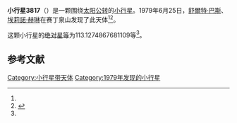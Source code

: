 {{Infobox planet
| bgcolour = #FFFFC0
| name = 3817 Lencarter
| symbol = 
| image = 
| caption = 
| discovery = yes
| discovery_ref = 
| discoverer = [[舒爾特·巴斯|舒爾特·巴斯]]、[[埃莉諾·赫琳|埃莉諾·赫琳]]
| discovery_site = [[赛丁泉山|赛丁泉山]] 
| discovered = 1979年6月25日
| designations = yes
| mp_name = 
| named_after = 
| alt_names = 1979 MK1/ 1976 SK9 / 1986 PH4
| mp_category = [[主带小行星|主带小行星]]
| orbit_ref = <ref name="a">[http://ssd.jpl.nasa.gov/sbdb.cgi?sstr=3817 3817 Lencarter] {{Wayback|url=http://ssd.jpl.nasa.gov/sbdb.cgi?sstr=3817 |date=20200917163505 }}，小行星數據庫瀏覽器（JPL Small-Body Database Browser）－[[美国国家航空航天局|美国国家航空航天局]]喷气推进实验室</ref>
| epoch = 2456400.5 (2013年4月18日更新)
| aphelion = {{convert|2.520029785848171|AU|km|3|abbr=on|lk=out}}
| perihelion = {{convert|2.017539994301797|AU|km|3|abbr=on}}
| semimajor = {{convert|2.268784890074984|AU|km|3|abbr=on}}
| eccentricity = 0.110739849
| period = 1248.212158 [[日|日]]<br />3.42[[儒略年|儒略年]]
| avg_speed = 
| inclination = 3.270198500686739
| asc_node = 151.6774127098235
| mean_anomaly = 
| arg_peri = 113.1274867681109
| satellites = 
| physical_characteristics = yes
| dimensions = 
| mass = 
| density = 
| surface_grav = 
| escape_velocity = 
| sidereal_day = 
| axial_tilt = 
| pole_ecliptic_lat = 
| pole_ecliptic_lon = 
| albedo = 
| temperatures= 
| temp_name1 = 
| mean_temp_1 = 
| max_temp_1 = 
| temp_name2 = 
| max_temp_2 = 
| spectral_type = 
| abs_magnitude = 113.1274867681109
}}

'''小行星3817'''（{{lang-en|3817 Lencarter}}）是一颗围绕[[太阳|太阳]][[公转|公转]]的[[小行星|小行星]]。1979年6月25日，[[舒爾特·巴斯|舒爾特·巴斯]]、[[埃莉諾·赫琳|埃莉諾·赫琳]]在赛丁泉山发现了此天体<ref name="a" /><ref>{{cite news|title=小行星列表|url=http://cfa-www.harvard.edu/iau/lists/NumberedMPs.txt|accessdate=2013-07-08|newspaper=哈佛大学|archive-date=2008-05-17|archive-url=https://web.archive.org/web/20080517010638/http://cfa-www.harvard.edu/iau/lists/NumberedMPs.txt|dead-url=no}}</ref>。

这颗小行星的[[绝对星等|绝对星等]]为113.1274867681109等<ref name="a" />。

==参考文献==
{{reflist}}
{{Minor Planet Number|[[小行星3816|小行星3816]]|[[小行星3818|小行星3818]]}}

{{小天体}}

[[Category:小行星带天体|Category:小行星带天体]]
[[Category:1979年发现的小行星|Category:1979年发现的小行星]]

{{asteroid-stub}}